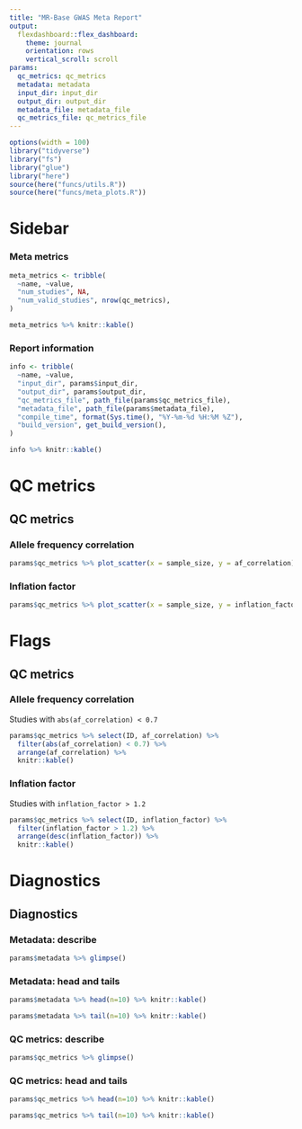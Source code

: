 ```yaml
---
title: "MR-Base GWAS Meta Report"
output:
  flexdashboard::flex_dashboard:
    theme: journal
    orientation: rows
    vertical_scroll: scroll
params:
  qc_metrics: qc_metrics
  metadata: metadata
  input_dir: input_dir
  output_dir: output_dir
  metadata_file: metadata_file
  qc_metrics_file: qc_metrics_file
---
```


```r
options(width = 100)
library("tidyverse")
library("fs")
library("glue")
library("here")
source(here("funcs/utils.R"))
source(here("funcs/meta_plots.R"))
```

Sidebar {data-width=450 .sidebar}
=======================================================================

### Meta metrics

```r
meta_metrics <- tribble(
  ~name, ~value,
  "num_studies", NA,
  "num_valid_studies", nrow(qc_metrics),
)

meta_metrics %>% knitr::kable()
```

### Report information

```r
info <- tribble(
  ~name, ~value,
  "input_dir", params$input_dir,
  "output_dir", params$output_dir,
  "qc_metrics_file", path_file(params$qc_metrics_file),
  "metadata_file", path_file(params$metadata_file),
  "compile_time", format(Sys.time(), "%Y-%m-%d %H:%M %Z"),
  "build_version", get_build_version(),
)

info %>% knitr::kable()
```

QC metrics
====

QC metrics {.tabset .tabset-fade}
-------------------------------------------------

### Allele frequency correlation

```r
params$qc_metrics %>% plot_scatter(x = sample_size, y = af_correlation)
```

### Inflation factor

```r
params$qc_metrics %>% plot_scatter(x = sample_size, y = inflation_factor)
```

Flags
====

QC metrics {.tabset .tabset-fade}
-------------------------------------------------

### Allele frequency correlation

Studies with `abs(af_correlation) < 0.7`

```r
params$qc_metrics %>% select(ID, af_correlation) %>%
  filter(abs(af_correlation) < 0.7) %>%
  arrange(af_correlation) %>%
  knitr::kable()
```

### Inflation factor

Studies with `inflation_factor > 1.2`

```r
params$qc_metrics %>% select(ID, inflation_factor) %>%
  filter(inflation_factor > 1.2) %>%
  arrange(desc(inflation_factor)) %>%
  knitr::kable()
```

Diagnostics
=====

Diagnostics {.tabset .tabset-fade}
-------------------------------------------------

### Metadata: describe

<span class=".flowing-content-shim">
```r
params$metadata %>% glimpse()
```
</span>

### Metadata: head and tails

```r
params$metadata %>% head(n=10) %>% knitr::kable()
```

```r
params$metadata %>% tail(n=10) %>% knitr::kable()
```

### QC metrics: describe

<span class=".flowing-content-shim">
```r
params$qc_metrics %>% glimpse()
```
</span>

### QC metrics: head and tails

```r
params$qc_metrics %>% head(n=10) %>% knitr::kable()
```

```r
params$qc_metrics %>% tail(n=10) %>% knitr::kable()
```
